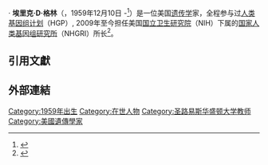 ·{{Infobox officeholder
| name        = Eric D. Green
| image       = Dr Eric D Green, Director of NHGRI.jpg
| order        = 第三任
| title      = [[国家人类基因组研究所|国家人类基因组研究所]]所长
| president    = [[贝拉克·奥巴马|贝拉克·奥巴马]]<br />[[唐納·川普|唐納·川普]]
| term_start  = 2009
| term_end    =
| predecessor  = [[艾伦·古特马赫|艾伦·古特马赫]]{{small|（副所长代理）}}<br />[[法蘭西斯·柯林斯|法蘭西斯·柯林斯]]{{small|（第二任所长）}}
| successor  =
| birth_name  = Eric Douglas Green
| birth_date  = {{birth date and age|1959|12|10}}{{citation needed|date=October 2019|reason=unable to find citation that would support this date}}
| birth_place  = 美国[[密苏里州|密苏里州]][[圣路易斯_(密苏里州)|圣路易斯]]
| death_date  =
| death_place =
| party       =
| spouse      = Gabriela Adelt
| education    = [[威斯康星大学麦迪逊分校|威斯康星大学麦迪逊分校]]{{small|（[[Bachelor_of_Science|BS]]）}}<br />[[圣路易斯华盛顿大学|圣路易斯华盛顿大学]]医学院{{small|（[[Doctor_of_Medicine|MD]]）}}{{small|（[[Doctor_of_Philosophy|PhD]]）}}
| module      = 
  {{Infobox scientist | embed=yes
  | fields            = Genomics
  | workplaces        = {{ublist|[[圣路易斯华盛顿大学|圣路易斯华盛顿大学]]|[[国家人类基因组研究所|国家人类基因组研究所]]}}
  | thesis_title      = Structures and biosynthesis of Asn-linked oligosaccharides on the pituitary glycoprotein hormones
  | thesis_url        = https://search.proquest.com/docview/303612454/
  | thesis_year       = 1987
  | doctoral_advisor  = {{ublist|Jacques Baenziger|Irving Boime}}
  | academic_advisors = [[梅纳德·奥尔森|梅纳德·奥尔森]]
  | doctoral_students = 
  | notable_students  = 
  | known_for         = 
  | influences        = 
  | influenced        = 
  | awards            = 
  }}
}}
'''埃里克·D·格林'''（{{lang-en|Eric D. Green}}，1959年12月10日 -<ref>{{Cite web|url=https://twitter.com/NHGRI_Director/status/1204418336622145537|title=Turned the big 6-0 today — really hard to believe! I hear that 60 is the new 50? Here are photos of me at 4 and 30, as well as one to prove that I can still jump at age 60. It's gratifying to reflect on my life for the past ~25 years here @genome_gov, nearly half of my life!pic.twitter.com/24eLviI4LK|last=Green|first=Eric|date=2019-12-10|website=@NHGRI_Director|language=en|access-date=2019-12-14}}</ref>）是一位美国[[遗传学|遗传学]]家，全程参与过[[人类基因组计划|人类基因组计划]]（HGP）, 2009年至今担任美国[[国立卫生研究院_(美国)|国立卫生研究院]]（NIH）下属的[[国家人类基因组研究所|国家人类基因组研究所]]（NHGRI）所长<ref>{{Cite web|url=https://www.nih.gov/news-events/news-releases/nih-appoints-eric-d-green-md-phd-be-director-national-human-genome-research-institute|title=NIH Appoints Eric D. Green, M.D., Ph.D. to be Director of the National Human Genome Research Institute|date=2015-09-28|website=National Institutes of Health (NIH)|language=EN|access-date=2019-12-14|archive-date=2020-10-19|archive-url=https://web.archive.org/web/20201019223616/https://www.nih.gov/news-events/news-releases/nih-appoints-eric-d-green-md-phd-be-director-national-human-genome-research-institute|dead-url=no}}</ref>。

==引用文獻==
{{REFLIST}}

== 外部連結 ==

[[Category:1959年出生|Category:1959年出生]]
[[Category:在世人物|Category:在世人物]]
[[Category:圣路易斯华盛顿大学教师|Category:圣路易斯华盛顿大学教师]]
[[Category:美國遺傳學家|Category:美國遺傳學家]]